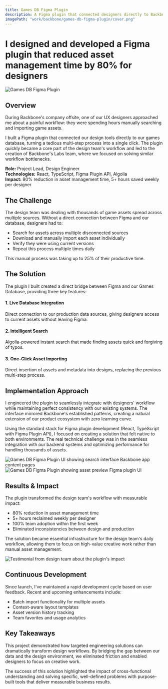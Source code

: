 ```yaml
---
title: Games DB Figma Plugin
description: A Figma plugin that connected designers directly to Backbone's game assets database.
imagePath: "work/backbone/games-db-figma-plugin/cover.png"
---
```



# I designed and developed a Figma plugin that reduced asset management time by 80% for designers

<Image
    src={coverImg}
    alt="Games DB Figma Plugin"
    width={1600}
    height={900}
    className="rounded-sm shrink-0 bg-muted border shadow"
/>

## Overview

During Backbone's company offsite, one of our UX designers approached me about a painful workflow: they were spending hours manually searching and importing game assets. 

I built a Figma plugin that connected our design tools directly to our games database, turning a tedious multi-step process into a single click. The plugin quickly became a core part of the design team's workflow and led to the creation of Backbone's Labs team, where we focused on solving similar workflow bottlenecks.

**Role:** Project Lead, Design Engineer<br/>
**Technologies:** React, TypeScript, Figma Plugin API, Algolia<br/>
**Impact:** 80% reduction in asset management time, 5+ hours saved weekly per designer

## The Challenge

The design team was dealing with thousands of game assets spread across multiple sources. Without a direct connection between Figma and our database, designers had to:

- Search for assets across multiple disconnected sources
- Download and manually import each asset individually
- Verify they were using current versions
- Repeat this process multiple times daily

This manual process was taking up to 25% of their productive time.

<WorkflowDiagram/>

## The Solution

The plugin I built created a direct bridge between Figma and our Games Database, providing three key features:

#### 1. Live Database Integration
Direct connection to our production data sources, giving designers access to current assets without leaving Figma.

#### 2. Intelligent Search
Algolia-powered instant search that made finding assets quick and forgiving of typos.

#### 3. One-Click Asset Importing
Direct insertion of assets and metadata into designs, replacing the previous multi-step process.

## Implementation Approach

I engineered the plugin to seamlessly integrate with designers' workflow while maintaining perfect consistency with our existing systems. The interface mirrored Backbone's established patterns, creating a natural extension of our product ecosystem with zero learning curve.

Using the standard stack for Figma plugin development (React, TypeScript with Figma Plugin API), I focused on creating a solution that felt native to both environments. The real technical challenge was in the seamless integration with our backend systems and optimizing performance for handling thousands of assets.

<div className="grid grid-cols-2 gap-4">
    <div className="flex flex-col items-center justify-center gap-2">
        <Image
            src={appCloseupImg}
            alt="Games DB Figma Plugin UI showing search interface"
            width={1600}
            height={900}
            className="rounded-sm shrink-0 bg-muted border shadow !m-0"
        />
        <span className="font-mono text-xs">Backbone app content pages</span>
    </div>
    <div className="flex flex-col items-center justify-center gap-2">
        <Image
            src={pluginCloseupImg}
            alt="Games DB Figma Plugin showing asset preview"
            width={1600}
            height={900}
            className="rounded-sm shrink-0 bg-muted border shadow !m-0"
        />
        <span className="font-mono text-xs">Figma plugin UI</span>
    </div>
</div>

## Results & Impact

The plugin transformed the design team's workflow with measurable impact:

- 80% reduction in asset management time
- 5+ hours reclaimed weekly per designer
- 100% team adoption within the first week
- Eliminated inconsistencies between design and production

The solution became essential infrastructure for the design team's daily workflow, allowing them to focus on high-value creative work rather than manual asset management.

<Image
    src={feedbackImg}
    alt="Testimonial from design team about the plugin's impact"
    width={1600}
    height={900}
    className="rounded-sm shrink-0 bg-muted border shadow"
/>

## Continuous Development

Since launch, I've maintained a rapid development cycle based on user feedback. Recent and upcoming enhancements include:

- Batch import functionality for multiple assets
- Context-aware layout templates
- Asset version history tracking
- Team favorites and usage analytics

## Key Takeaways

This project demonstrated how targeted engineering solutions can dramatically transform design workflows. By bridging the gap between our data and the design environment, we eliminated friction and enabled designers to focus on creative work.

The success of this solution highlighted the impact of cross-functional understanding and solving specific, well-defined problems with purpose-built tools that deliver measurable business results.
